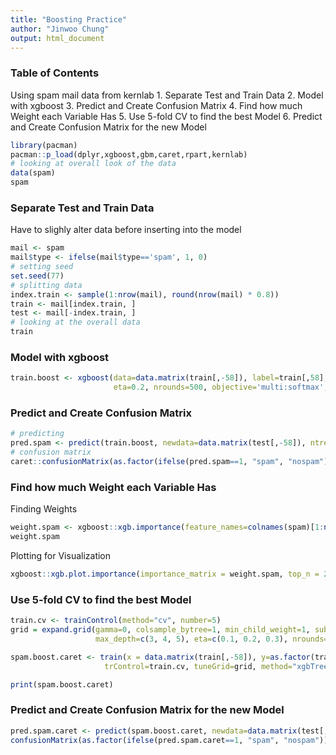 ```yaml
---
title: "Boosting Practice"
author: "Jinwoo Chung"
output: html_document
---
```


### Table of Contents
Using spam mail data from kernlab
1. Separate Test and Train Data
2. Model with xgboost
3. Predict and Create Confusion Matrix
4. Find how much Weight each Variable Has
5. Use 5-fold CV to find the best Model
6. Predict and Create Confusion Matrix for the new Model

```r
library(pacman)
pacman::p_load(dplyr,xgboost,gbm,caret,rpart,kernlab)
# looking at overall look of the data
data(spam)
spam
```

### Separate Test and Train Data

Have to slighly alter data before inserting into the model
```r
mail <- spam
mail$type <- ifelse(mail$type=='spam', 1, 0)
# setting seed
set.seed(77)
# splitting data
index.train <- sample(1:nrow(mail), round(nrow(mail) * 0.8))
train <- mail[index.train, ]
test <- mail[-index.train, ]
# looking at the overall data
train
```

### Model with xgboost

```r
train.boost <- xgboost(data=data.matrix(train[,-58]), label=train[,58], max_depth=4,
                       eta=0.2, nrounds=500, objective='multi:softmax', num_class=2)
```

### Predict and Create Confusion Matrix

```r
# predicting
pred.spam <- predict(train.boost, newdata=data.matrix(test[,-58]), ntreelimit=500)
# confusion matrix
caret::confusionMatrix(as.factor(ifelse(pred.spam==1, "spam", "nospam")), as.factor(ifelse(test[,58]==1, "spam", "nospam")))
```

### Find how much Weight each Variable Has

Finding Weights
```r
weight.spam <- xgboost::xgb.importance(feature_names=colnames(spam)[1:ncol(spam)-1], model=train.boost)
weight.spam
```

Plotting for Visualization
```r
xgboost::xgb.plot.importance(importance_matrix = weight.spam, top_n = 25)
```

### Use 5-fold CV to find the best Model
```r
train.cv <- trainControl(method="cv", number=5)
grid = expand.grid(gamma=0, colsample_bytree=1, min_child_weight=1, subsample=1, 
                   max_depth=c(3, 4, 5), eta=c(0.1, 0.2, 0.3), nrounds=500)

spam.boost.caret <- train(x = data.matrix(train[,-58]), y=as.factor(train[,58]),
                     trControl=train.cv, tuneGrid=grid, method="xgbTree")

print(spam.boost.caret)
```

### Predict and Create Confusion Matrix for the new Model
```r
pred.spam.caret <- predict(spam.boost.caret, newdata=data.matrix(test[,-58]), ntreelimit=500)
confusionMatrix(as.factor(ifelse(pred.spam.caret==1, "spam", "nospam")), as.factor(ifelse(test[,58]==1, "spam", "nospam")))
```






